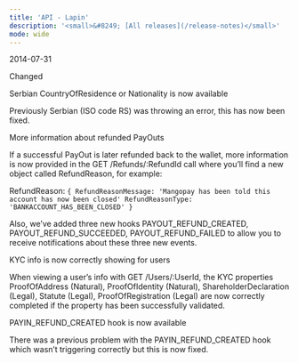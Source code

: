 ```yaml
---
title: 'API - Lapin'  
description: '<small>&#8249; [All releases](/release-notes)</small>'
mode: wide
---
```

<span class="date">2014-07-31</span>  

<div class="pill pill-blue">Changed</div>
  
Serbian CountryOfResidence or Nationality is now available  

Previously Serbian (ISO code RS) was throwing an error, this has now been fixed.  

More information about refunded PayOuts

If a successful PayOut is later refunded back to the wallet, more information is now provided in the GET /Refunds/:RefundId call where you’ll find a new object called RefundReason, for example:  

RefundReason: `{ RefundReasonMessage: 'Mangopay has been told this account has now been closed' RefundReasonType: 'BANKACCOUNT_HAS_BEEN_CLOSED' }`

Also, we’ve added three new hooks PAYOUT_REFUND_CREATED, PAYOUT_REFUND_SUCCEEDED, PAYOUT_REFUND_FAILED to allow you to receive notifications about these three new events.  

KYC info is now correctly showing for users  

When viewing a user’s info with GET /Users/:UserId, the KYC properties ProofOfAddress (Natural), ProofOfIdentity (Natural), ShareholderDeclaration (Legal), Statute (Legal), ProofOfRegistration (Legal) are now correctly completed if the property has been successfully validated.  

PAYIN_REFUND_CREATED hook is now available  

There was a previous problem with the PAYIN_REFUND_CREATED hook which wasn’t triggering correctly but this is now fixed.